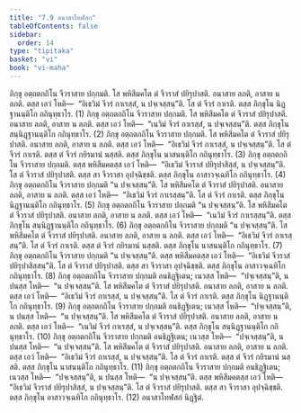 ```yaml
---
title: "7.9 อนาสาโทฬสก"
tableOfContents: false
sidebar:
  order: 14
type: "tipitaka"
basket: "vi"
book: "vi-maha"
---
```



<DynamicBreadcrumb />

<Division number="318" book="vi-maha">

<Paragraph number="1469" book="vi-maha">
ภิกฺขุ อตฺถตกถิโน จีวราสาย ปกฺกมติ. โส พหิสีมคโต ตํ จีวราสํ ปยิรุปาสติ. อนาสาย ลภติ, อาสาย น ลภติ. ตสฺส เอวํ โหติ—  “อิเธวิมํ จีวรํ กาเรสฺสํ, น ปจฺเจสฺสนฺ”ติ. โส ตํ จีวรํ กาเรติ. ตสฺส ภิกฺขุโน นิฏฺฐานนฺติโก กถินุทฺธาโร. (1)
</Paragraph>

<Paragraph number="1470" book="vi-maha">
ภิกฺขุ อตฺถตกถิโน จีวราสาย ปกฺกมติ. โส พหิสีมคโต ตํ จีวราสํ ปยิรุปาสติ. อนาสาย ลภติ, อาสาย น ลภติ. ตสฺส เอวํ โหติ—  “เนวิมํ จีวรํ กาเรสฺสํ, น ปจฺเจสฺสนฺ”ติ. ตสฺส ภิกฺขุโน สนฺนิฏฺฐานนฺติโก กถินุทฺธาโร. (2)
</Paragraph>

<Paragraph number="1471" book="vi-maha">
ภิกฺขุ อตฺถตกถิโน จีวราสาย ปกฺกมติ. โส พหิสีมคโต ตํ จีวราสํ ปยิรุปาสติ. อนาสาย ลภติ, อาสาย น ลภติ. ตสฺส เอวํ โหติ—  “อิเธวิมํ จีวรํ กาเรสฺสํ, น ปจฺเจสฺสนฺ”ติ. โส ตํ จีวรํ กาเรติ. ตสฺส ตํ จีวรํ กยิรมานํ นสฺสติ. ตสฺส ภิกฺขุโน นาสนนฺติโก กถินุทฺธาโร. (3)
</Paragraph>

<Paragraph number="1472" book="vi-maha">
ภิกฺขุ อตฺถตกถิโน จีวราสาย ปกฺกมติ. ตสฺส พหิสีมคตสฺส เอวํ โหติ—  “อิเธวิมํ จีวราสํ ปยิรุปาสิสฺสํ, น ปจฺเจสฺสนฺ”ติ. โส ตํ จีวราสํ ปยิรุปาสติ. ตสฺส สา จีวราสา อุปจฺฉิชฺชติ. ตสฺส ภิกฺขุโน อาสาวจฺเฉทิโก กถินุทฺธาโร. (4)
</Paragraph>

<Paragraph number="1473" book="vi-maha">
ภิกฺขุ อตฺถตกถิโน จีวราสาย ปกฺกมติ “น ปจฺเจสฺสนฺ”ติ. โส พหิสีมคโต ตํ จีวราสํ ปยิรุปาสติ. อนาสาย ลภติ, อาสาย น ลภติ. ตสฺส เอวํ โหติ—  “อิเธวิมํ จีวรํ กาเรสฺสนฺ”ติ. โส ตํ จีวรํ กาเรติ. ตสฺส ภิกฺขุโน นิฏฺฐานนฺติโก กถินุทฺธาโร. (5)
</Paragraph>

<Paragraph number="1474" book="vi-maha">
ภิกฺขุ อตฺถตกถิโน จีวราสาย ปกฺกมติ “น ปจฺเจสฺสนฺ”ติ. โส พหิสีมคโต ตํ จีวราสํ ปยิรุปาสติ. อนาสาย ลภติ, อาสาย น ลภติ. ตสฺส เอวํ โหติ—  “เนวิมํ จีวรํ กาเรสฺสนฺ”ติ. ตสฺส ภิกฺขุโน สนฺนิฏฺฐานนฺติโก กถินุทฺธาโร. (6)
</Paragraph>

<Paragraph number="1475" book="vi-maha">
ภิกฺขุ อตฺถตกถิโน จีวราสาย ปกฺกมติ “น ปจฺเจสฺสนฺ”ติ. โส พหิสีมคโต ตํ จีวราสํ ปยิรุปาสติ. อนาสาย ลภติ, อาสาย น ลภติ. ตสฺส เอวํ โหติ—  “อิเธวิมํ จีวรํ กาเรสฺสนฺ”ติ. โส ตํ จีวรํ กาเรติ. ตสฺส ตํ จีวรํ กยิรมานํ นสฺสติ. ตสฺส ภิกฺขุโน นาสนนฺติโก กถินุทฺธาโร. (7)
</Paragraph>

<Paragraph number="1476" book="vi-maha">
ภิกฺขุ อตฺถตกถิโน จีวราสาย ปกฺกมติ “น ปจฺเจสฺสนฺ”ติ. ตสฺส พหิสีมคตสฺส เอวํ โหติ—  “อิเธวิมํ จีวราสํ ปยิรุปาสิสฺสนฺ”ติ. โส ตํ จีวราสํ ปยิรุปาสติ. ตสฺส สา จีวราสา อุปจฺฉิชฺชติ. ตสฺส ภิกฺขุโน อาสาวจฺเฉทิโก กถินุทฺธาโร. (8)
</Paragraph>

<Paragraph number="1477" book="vi-maha">
ภิกฺขุ อตฺถตกถิโน จีวราสาย ปกฺกมติ อนธิฏฺฐิเตน; เนวสฺส โหติ—  “ปจฺเจสฺสนฺ”ติ, น ปนสฺส โหติ—  “น ปจฺเจสฺสนฺ”ติ. โส พหิสีมคโต ตํ จีวราสํ ปยิรุปาสติ. อนาสาย ลภติ, อาสาย น ลภติ. ตสฺส เอวํ โหติ—  “อิเธวิมํ จีวรํ กาเรสฺสํ, น ปจฺเจสฺสนฺ”ติ. โส ตํ จีวรํ กาเรติ. ตสฺส ภิกฺขุโน นิฏฺฐานนฺติโก กถินุทฺธาโร. (9)
</Paragraph>

<Paragraph number="1478" book="vi-maha">
ภิกฺขุ อตฺถตกถิโน จีวราสาย ปกฺกมติ อนธิฏฺฐิเตน; เนวสฺส โหติ—  “ปจฺเจสฺสนฺ”ติ, น ปนสฺส โหติ—  “น ปจฺเจสฺสนฺ”ติ. โส พหิสีมคโต ตํ จีวราสํ ปยิรุปาสติ. อนาสาย ลภติ, อาสาย น ลภติ. ตสฺส เอวํ โหติ—  “เนวิมํ จีวรํ กาเรสฺสํ, น ปจฺเจสฺสนฺ”ติ. ตสฺส ภิกฺขุโน สนฺนิฏฺฐานนฺติโก กถินุทฺธาโร. (10)
</Paragraph>

<Paragraph number="1479" book="vi-maha">
ภิกฺขุ อตฺถตกถิโน จีวราสาย ปกฺกมติ อนธิฏฺฐิเตน; เนวสฺส โหติ—  “ปจฺเจสฺสนฺ”ติ, น ปนสฺส โหติ—  “น ปจฺเจสฺสนฺ”ติ. โส พหิสีมคโต ตํ จีวราสํ ปยิรุปาสติ. อนาสาย ลภติ, อาสาย น ลภติ. ตสฺส เอวํ โหติ—  “อิเธวิมํ จีวรํ กาเรสฺสํ, น ปจฺเจสฺสนฺ”ติ. โส ตํ จีวรํ กาเรติ. ตสฺส ตํ จีวรํ กยิรมานํ นสฺสติ. ตสฺส ภิกฺขุโน นาสนนฺติโก กถินุทฺธาโร. (11)
</Paragraph>

<Paragraph number="1480" book="vi-maha">
ภิกฺขุ อตฺถตกถิโน จีวราสาย ปกฺกมติ อนธิฏฺฐิเตน; เนวสฺส โหติ—  “ปจฺเจสฺสนฺ”ติ, น ปนสฺส โหติ—  “น ปจฺเจสฺสนฺ”ติ. ตสฺส พหิสีมคตสฺส เอวํ โหติ—  “อิเธวิมํ จีวราสํ ปยิรุปาสิสฺสํ, น ปจฺเจสฺสนฺ”ติ. โส ตํ จีวราสํ ปยิรุปาสติ. ตสฺส สา จีวราสา อุปจฺฉิชฺชติ. ตสฺส ภิกฺขุโน อาสาวจฺเฉทิโก กถินุทฺธาโร. (12)

</Paragraph>
</Division>

<Paragraph number="1481" type="center" book="vi-maha">
อนาสาโทฬสกํ นิฏฺฐิตํ.
</Paragraph>